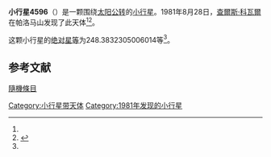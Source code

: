{{Infobox planet
| bgcolour = #FFFFC0
| name = 4596
| symbol = 
| image = 
| caption = 
| discovery = yes
| discovery_ref = 
| discoverer = [[查爾斯·科瓦爾|查爾斯·科瓦爾]]
| discovery_site = [[帕洛马山|帕洛马山]] 
| discovered = 1981年8月28日
| designations = yes
| mp_name = 
| named_after = 
| alt_names = 
| mp_category = [[阿莫尔型小行星|阿莫尔型小行星]]
| orbit_ref = <ref name="a">[http://ssd.jpl.nasa.gov/sbdb.cgi?sstr=4596 4596] {{Wayback|url=http://ssd.jpl.nasa.gov/sbdb.cgi?sstr=4596 |date=20201124005903 }}，小行星數據庫瀏覽器（JPL Small-Body Database Browser）－[[美国国家航空航天局|美国国家航空航天局]]喷气推进实验室</ref>
| epoch = 2456400.5 (2013年4月18日更新)
| aphelion = {{convert|3.401952863390815|AU|km|3|abbr=on|lk=out}}
| perihelion = {{convert|1.077306879388586|AU|km|3|abbr=on}}
| semimajor = {{convert|2.2396298713897|AU|km|3|abbr=on}}
| eccentricity = 0.518979947
| period = 1224.229397 [[日|日]]<br />3.35[[儒略年|儒略年]]
| avg_speed = 
| inclination = 37.09408624783424
| asc_node = 154.3163384549865
| mean_anomaly = 
| arg_peri = 248.3832305006014
| satellites = 
| physical_characteristics = yes
| dimensions = 
| mass = 
| density = 
| surface_grav = 
| escape_velocity = 
| sidereal_day = 
| axial_tilt = 
| pole_ecliptic_lat = 
| pole_ecliptic_lon = 
| albedo = 
| temperatures= 
| temp_name1 = 
| mean_temp_1 = 
| max_temp_1 = 
| temp_name2 = 
| max_temp_2 = 
| spectral_type = 
| abs_magnitude = 248.3832305006014
}}

'''小行星4596'''（{{lang-en|4596}}）是一颗围绕[[太阳|太阳]][[公转|公转]]的[[小行星|小行星]]。1981年8月28日，[[查爾斯·科瓦爾|查爾斯·科瓦爾]]在帕洛马山发现了此天体<ref name="a" /><ref>{{cite news|title=小行星列表|url=http://cfa-www.harvard.edu/iau/lists/NumberedMPs.txt|accessdate=2013-07-08|newspaper=哈佛大学|archive-date=2008-05-17|archive-url=https://web.archive.org/web/20080517010638/http://cfa-www.harvard.edu/iau/lists/NumberedMPs.txt|dead-url=no}}</ref>。

这颗小行星的[[絕對星等|绝对星等]]为248.3832305006014等<ref name="a" />。

==参考文献==
{{reflist}}
{{Minor Planet Number|[[小行星4595|小行星4595]]|[[小行星4597|小行星4597]]}}
[[Special:随机页面|隨機條目]]{{小天体}}

[[Category:小行星带天体|Category:小行星带天体]]
[[Category:1981年发现的小行星|Category:1981年发现的小行星]]

{{asteroid-stub}}